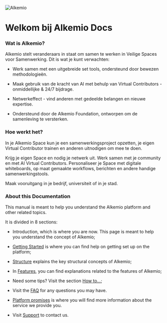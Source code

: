 ![Alkemio](/docs_logo.png)

# Welkom bij Alkemio Docs

### Wat is Alkemio? 

Alkemio stelt veranderaars in staat om samen te werken in Veilige Spaces voor Samenwerking.
Dit is wat je kunt verwachten:

- Werk samen met een uitgebreide set tools, ondersteund door bewezen methodologieën.

- Maak gebruik van de kracht van AI met behulp van Virtual Contributors - onmiddellijke & 24/7 bijdrage.

- Netwerkeffect - vind anderen met gedeelde belangen en nieuwe expertise.

- Ondersteund door de Alkemio Foundation, ontworpen om de samenleving te versterken.

### Hoe werkt het?

In je Alkemio Space kun je een samenwerkingsproject opzetten, je eigen Virtual Contributor trainen en anderen uitnodigen om mee te doen.

Krijg je eigen Space en nodig je netwerk uit. Werk samen met je community en met AI Virtual Contributors. Personaliseer je Space met digitale whiteboards, op maat gemaakte workflows, berichten en andere handige samenwerkingstools.

Maak vooruitgang in je bedrijf, universiteit of in je stad.

### About this Documentation

This manual is meant to help you understand the Alkemio platform and other related topics.

It is divided in 8 sections:

- Introduction, which is where you are now. This page is meant to help you understand the concept of Alkemio;

- [Getting Started](/getting-started/create-account) is where you can find help on getting set up on the platform;

- [Structure](/structure/profile) explains the key structural concepts of Alkemio;

- In [Features](/features/search), you can find explanations related to the features of Alkemio;

- Need some tips? Visit the section [How to...](/how-to/inviting);

- Visit the [FAQ](/faq) for any questions you may have.

- [Platform promises](/platform-promises/introduction) is where you will find more information about the service we provide you.

- Visit [Support](/support) to contact us.
